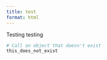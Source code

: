 ```yaml
---
title: test
format: html
---
```


Testing testing

```r
# Call an object that doesn't exist
this_does_not_exist
```
